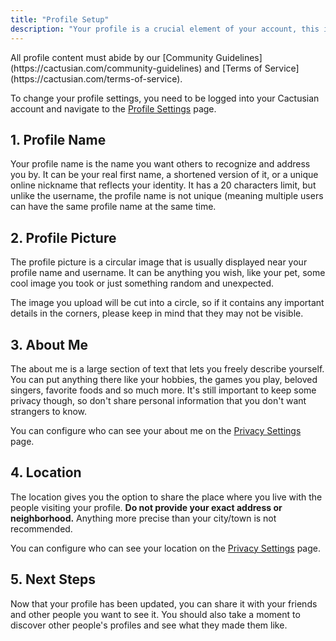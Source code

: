 ```yaml
---
title: "Profile Setup"
description: "Your profile is a crucial element of your account, this is why creating one that looks good is very important. As it might be the first impression some may have of you, make it as interesting as possible."
---
```


<Info>
  All profile content must abide by our [Community Guidelines](https://cactusian.com/community-guidelines) and [Terms of Service](https://cactusian.com/terms-of-service).
</Info>

To change your profile settings, you need to be logged into your Cactusian account and navigate to the [Profile Settings](https://cactusian.com/settings#/profile) page.

## 1. Profile Name

Your profile name is the name you want others to recognize and address you by. It can be your real first name, a shortened version of it, or a unique online nickname that reflects your identity. It has a 20 characters limit, but unlike the username, the profile name is not unique (meaning multiple users can have the same profile name at the same time.

## 2. Profile Picture

The profile picture is a circular image that is usually displayed near your profile name and username. It can be anything you wish, like your pet, some cool image you took or just something random and unexpected.

The image you upload will be cut into a circle, so if it contains any important details in the corners, please keep in mind that they may not be visible.

## 3. About Me

The about me is a large section of text that lets you freely describe yourself. You can put anything there like your hobbies, the games you play, beloved singers, favorite foods and so much more. It's still important to keep some privacy though, so don't share personal information that you don't want strangers to know.

You can configure who can see your about me on the [Privacy Settings](https://cactusian.com/settings#/privacy) page.

## 4. Location

The location gives you the option to share the place where you live with the people visiting your profile. **Do not provide your exact address or neighborhood.** Anything more precise than your city/town is not recommended.

You can configure who can see your location on the [Privacy Settings](https://cactusian.com/settings#/privacy) page.

## 5. Next Steps

Now that your profile has been updated, you can share it with your friends and other people you want to see it. You should also take a moment to discover other people's profiles and see what they made them like.
